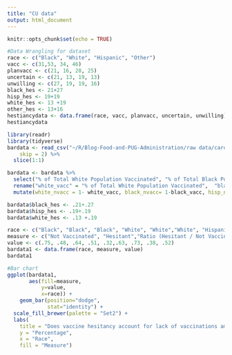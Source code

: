 ```yaml
---
title: "CU data"
output: html_document
---
```


```r
knitr::opts_chunk$set(echo = TRUE)
```



```R
#Data Wrangling for dataset
race <- c("Black", "White", "Hispanic", "Other")
vacc <- c(31,53, 34, 46)
planvacc <- c(21, 16, 28, 25)
uncertain <- c(21, 13, 19, 13)
unwilling <- c(27, 19, 19, 16)
black_hes <- 21+27
hisp_hes <- 19+19
white_hes <- 13 +19
other_hes <- 13+16
hestiancydata <- data.frame(race, vacc, planvacc, uncertain, unwilling)
hestiancydata

library(readr)
library(tidyverse)
bardata <- read_csv("~/R/Blog-Food-and-PUG-Administration/raw data/caroline/may 3.csv", 
    skip = 2) %>%
  slice(1:1)

bardata <- bardata %>%
  select("% of Total White Population Vaccinated", "% of Total Black Population Vaccinated", "% of Total Hispanic Population Vaccinated", Location ) %>%
  rename("white_vacc" = "% of Total White Population Vaccinated",  "black_vacc" =  "% of Total Black Population Vaccinated","hisp_vacc" = "% of Total Hispanic Population Vaccinated") %>%
  mutate(white_nvacc = 1- white_vacc, black_nvacc= 1-black_vacc, hisp_nvacc = 1- hisp_vacc) 

bardata$black_hes <- .21+.27
bardata$hisp_hes <- .19+.19
bardata$white_hes <- .13 +.19

race <- c("Black", "Black", "Black", "White", "White","White", "Hispanic", "Hispanic", "Hispanic")
measure <- c("Not Vaccinated", "Hesitant","Ratio (Hesitant / Not Vaccinated)", "Not Vaccinated", "Hesitant","Ratio (Hesitant / Not Vaccinated)", "Not Vaccinated", "Hesitant", "Ratio (Hesitant / Not Vaccinated)")
value <- c(.75, .48, .64, .51, .32,.63, .73, .38, .52)
bardata1 <- data.frame(race, measure, value)
bardata1
```

```r
#Bar chart
ggplot(bardata1, 
       aes(fill=measure, 
           y=value, 
           x=race)) + 
    geom_bar(position="dodge", 
             stat="identity") + 
  scale_fill_brewer(palette = "Set2") +
  labs( 
    title = "Does vaccine hesitancy account for lack of vaccinations among racial groups?", 
    y = "Percentage",  
    x = "Race", 
    fill = "Measure")

```

